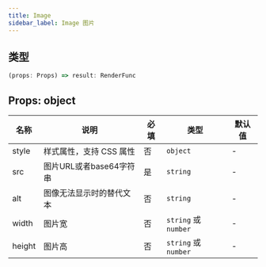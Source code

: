```yaml
---
title: Image
sidebar_label: Image 图片
---
```


## 类型

```ts
(props: Props) => result: RenderFunc
```

## Props: object

| 名称     | 说明                           | 必填 | 类型                        | 默认值  |
| -------- | ------------------------------ | ---- | --------------------------- | ------- |
| style | 样式属性，支持 CSS 属性 | 否   | `object`                  | -       |
| src    | 图片URL或者base64字符串                      | 是   | `string`                    | -       |
| alt  | 图像无法显示时的替代文本                       | 否   | `string`       | -       |
| width | 图片宽                      | 否   | `string` 或 `number`                   | - |
| height    | 图片高                       | 否   | `string` 或 `number` | -       |
